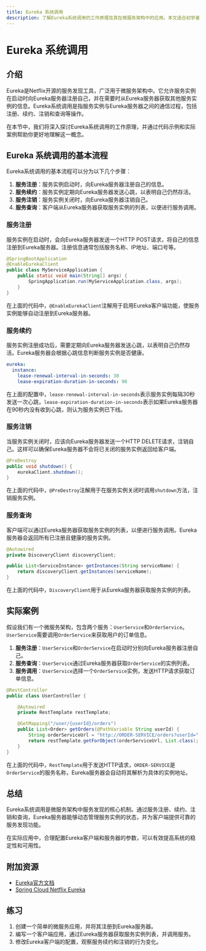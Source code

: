 ```yaml
---
title: Eureka 系统调用
description: 了解Eureka系统调用的工作原理及其在微服务架构中的应用。本文适合初学者，包含代码示例、实际案例和总结。
---
```


# Eureka 系统调用

## 介绍

Eureka是Netflix开源的服务发现工具，广泛用于微服务架构中。它允许服务实例在启动时向Eureka服务器注册自己，并在需要时从Eureka服务器获取其他服务实例的信息。Eureka系统调用是指服务实例与Eureka服务器之间的通信过程，包括注册、续约、注销和查询等操作。

在本节中，我们将深入探讨Eureka系统调用的工作原理，并通过代码示例和实际案例帮助你更好地理解这一概念。

## Eureka 系统调用的基本流程

Eureka系统调用的基本流程可以分为以下几个步骤：

1. **服务注册**：服务实例启动时，向Eureka服务器注册自己的信息。
2. **服务续约**：服务实例定期向Eureka服务器发送心跳，以表明自己仍然存活。
3. **服务注销**：服务实例关闭时，向Eureka服务器注销自己。
4. **服务查询**：客户端从Eureka服务器获取服务实例的列表，以便进行服务调用。

### 服务注册

服务实例在启动时，会向Eureka服务器发送一个HTTP POST请求，将自己的信息注册到Eureka服务器。注册信息通常包括服务名称、IP地址、端口号等。

```java
@SpringBootApplication
@EnableEurekaClient
public class MyServiceApplication {
    public static void main(String[] args) {
        SpringApplication.run(MyServiceApplication.class, args);
    }
}
```

在上面的代码中，`@EnableEurekaClient`注解用于启用Eureka客户端功能，使服务实例能够自动注册到Eureka服务器。

### 服务续约

服务实例注册成功后，需要定期向Eureka服务器发送心跳，以表明自己仍然存活。Eureka服务器会根据心跳信息判断服务实例是否健康。

```yaml
eureka:
  instance:
    lease-renewal-interval-in-seconds: 30
    lease-expiration-duration-in-seconds: 90
```

在上面的配置中，`lease-renewal-interval-in-seconds`表示服务实例每隔30秒发送一次心跳，`lease-expiration-duration-in-seconds`表示如果Eureka服务器在90秒内没有收到心跳，则认为服务实例已下线。

### 服务注销

当服务实例关闭时，应该向Eureka服务器发送一个HTTP DELETE请求，注销自己。这样可以确保Eureka服务器不会将已关闭的服务实例返回给客户端。

```java
@PreDestroy
public void shutdown() {
    eurekaClient.shutdown();
}
```

在上面的代码中，`@PreDestroy`注解用于在服务实例关闭时调用`shutdown`方法，注销服务实例。

### 服务查询

客户端可以通过Eureka服务器获取服务实例的列表，以便进行服务调用。Eureka服务器会返回所有已注册且健康的服务实例。

```java
@Autowired
private DiscoveryClient discoveryClient;

public List<ServiceInstance> getInstances(String serviceName) {
    return discoveryClient.getInstances(serviceName);
}
```

在上面的代码中，`DiscoveryClient`用于从Eureka服务器获取服务实例的列表。

## 实际案例

假设我们有一个微服务架构，包含两个服务：`UserService`和`OrderService`。`UserService`需要调用`OrderService`来获取用户的订单信息。

1. **服务注册**：`UserService`和`OrderService`在启动时分别向Eureka服务器注册自己。
2. **服务查询**：`UserService`通过Eureka服务器获取`OrderService`的实例列表。
3. **服务调用**：`UserService`选择一个`OrderService`实例，发送HTTP请求获取订单信息。

```java
@RestController
public class UserController {

    @Autowired
    private RestTemplate restTemplate;

    @GetMapping("/user/{userId}/orders")
    public List<Order> getOrders(@PathVariable String userId) {
        String orderServiceUrl = "http://ORDER-SERVICE/orders?userId=" + userId;
        return restTemplate.getForObject(orderServiceUrl, List.class);
    }
}
```

在上面的代码中，`RestTemplate`用于发送HTTP请求，`ORDER-SERVICE`是`OrderService`的服务名称，Eureka服务器会自动将其解析为具体的实例地址。

## 总结

Eureka系统调用是微服务架构中服务发现的核心机制。通过服务注册、续约、注销和查询，Eureka服务器能够动态管理服务实例的状态，并为客户端提供可靠的服务发现功能。

在实际应用中，合理配置Eureka客户端和服务器的参数，可以有效提高系统的稳定性和可用性。

## 附加资源

- [Eureka官方文档](https://github.com/Netflix/eureka/wiki)
- [Spring Cloud Netflix Eureka](https://spring.io/projects/spring-cloud-netflix)

## 练习

1. 创建一个简单的微服务应用，并将其注册到Eureka服务器。
2. 编写一个客户端应用，通过Eureka服务器获取服务实例列表，并调用服务。
3. 修改Eureka客户端的配置，观察服务续约和注销的行为变化。

